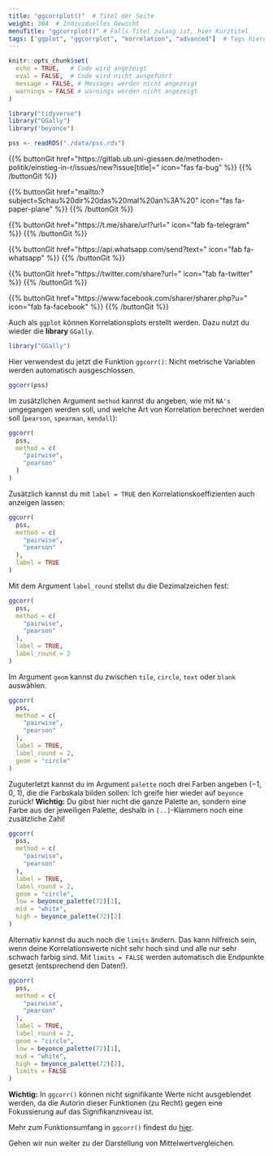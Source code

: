 ```yaml
---
title: "ggcorrplot()"  # Titel der Seite
weight: 304  # Individuelles Gewicht 
menuTitle: "ggcorrplot()" # Falls Titel zulang ist, hier Kurztitel
tags: ["ggplot", "ggcorrplot", "korrelation", "advanced"]  # Tags hiereinsetzen; Kurzwort, was auf der Seite passsiert
---
```

```r
knitr::opts_chunk$set(
  echo = TRUE,   # Code wird angezeigt
  eval = FALSE,  # Code wird nicht ausgeführt
  message = FALSE, # Messages werden nicht angezeigt
  warnings = FALSE # warnings werden nicht angezeigt
)

library("tidyverse")
library("GGally")
library("beyonce")

pss <- readRDS("./data/pss.rds")
```

{{% buttonGit href=\"https\:\/\/gitlab.ub.uni-giessen.de\/methoden-politik\/einstieg-in-r\/issues\/new?issue[title]=\" icon=\"fas fa-bug\" %}} {{% /buttonGit %}} 

{{% buttonGit href=\"mailto\:?subject=Schau\%20dir\%20das\%20mal\%20an\%3A\%20\" icon=\"fas fa-paper-plane\" %}} {{% /buttonGit %}}

{{% buttonGit href=\"https\:\/\/t.me\/share\/url?url=\" icon=\"fab fa-telegram\" %}} {{% /buttonGit %}}

{{% buttonGit href=\"https\:\/\/api.whatsapp.com\/send?text=\" icon=\"fab fa-whatsapp\" %}} {{% /buttonGit %}}

{{% buttonGit href=\"https\:\/\/twitter.com\/share?url=\" icon=\"fab fa-twitter\" %}} {{% /buttonGit %}}

{{% buttonGit href=\"https\:\/\/www.facebook.com\/sharer\/sharer.php?u=\" icon=\"fab fa-facebook\" %}} {{% /buttonGit %}}

Auch als `ggplot` können Korrelationsplots erstellt werden. Dazu nutzt du wieder die **library** `GGally`.

```r
library("GGally")
```

Hier verwendest du jetzt die Funktion `ggcorr()`: Nicht metrische Variablen werden automatisch ausgeschlossen.

```r
ggcorr(pss)
```

Im zusätzlichen Argument `method` kannst du angeben, wie mit `NA's` umgegangen werden soll, und welche Art von Korrelation berechnet werden soll (`pearson`, `spearman`, `kendall`):

```r
ggcorr(
  pss,
  method = c(
    "pairwise",
    "pearson"
  )
)
```

Zusätzlich kannst du mit `label = TRUE` den Korrelationskoeffizienten auch anzeigen lassen:

```r
ggcorr(
  pss,
  method = c(
    "pairwise",
    "pearson"
  ),
  label = TRUE
)
```

Mit dem Argument `label_round` stellst du die Dezimalzeichen fest:
```r
ggcorr(
  pss,
  method = c(
    "pairwise",
    "pearson"
  ),
  label = TRUE,
  label_round = 2
)
```

Im Argument `geom` kannst du zwischen `tile`, `circle`, `text` oder `blank` auswählen. 
```r
ggcorr(
  pss,
  method = c(
    "pairwise",
    "pearson"
  ),
  label = TRUE,
  label_round = 2,
  geom = "circle"
)
```

Zuguterletzt kannst du im Argument `palette` noch drei Farben angeben ($-1$, $0$, $1$), die die Farbskala bilden sollen: Ich greife hier wieder auf `beyonce` zurück! **Wichtig:** Du gibst hier nicht die ganze Palette an, sondern eine Farbe aus der jeweiligen Palette, deshalb in `[..]`-Klammern noch eine zusätzliche Zahl!
```r
ggcorr(
  pss,
  method = c(
    "pairwise",
    "pearson"
  ),
  label = TRUE,
  label_round = 2,
  geom = "circle",
  low = beyonce_palette(72)[1],
  mid = "white", 
  high = beyonce_palette(72)[2]
)
```

Alternativ kannst du auch noch die `limits` ändern. Das kann hilfreich sein, wenn deine Korrelationswerte nicht sehr hoch sind und alle nur sehr schwach farbig sind. Mit `limits = FALSE` werden automatisch die Endpunkte gesetzt (entsprechend den Daten!).
```r
ggcorr(
  pss,
  method = c(
    "pairwise",
    "pearson"
  ),
  label = TRUE,
  label_round = 2,
  geom = "circle",
  low = beyonce_palette(72)[1],
  mid = "white", 
  high = beyonce_palette(72)[2],
  limits = FALSE
)
```

**Wichtig:** In `ggcorr()` können nicht signifikante Werte nicht ausgeblendet werden, da die Autorin dieser Funktionen (zu Recht) gegen eine Fokussierung auf das Signifikanzniveau ist. 

Mehr zum Funktionsumfang in `ggcorr()` findest du [hier](https://ggobi.github.io/ggally/reference/ggcorr.html?q=ggcorr).

Gehen wir nun weiter zu der Darstellung von Mittelwertvergleichen.